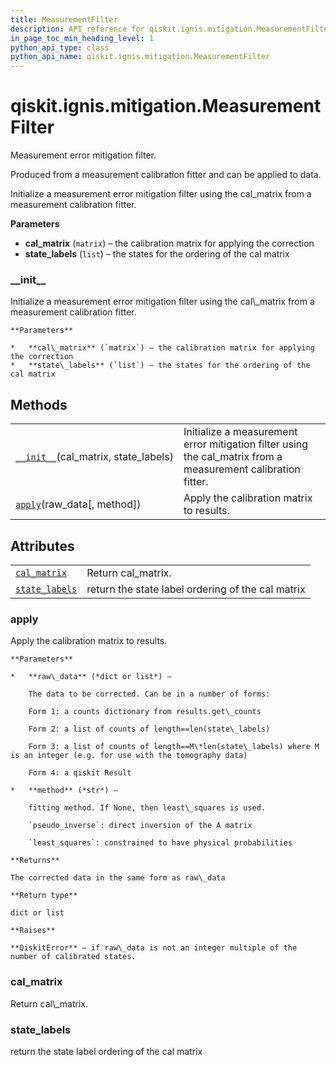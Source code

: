 ```yaml
---
title: MeasurementFilter
description: API reference for qiskit.ignis.mitigation.MeasurementFilter
in_page_toc_min_heading_level: 1
python_api_type: class
python_api_name: qiskit.ignis.mitigation.MeasurementFilter
---
```


# qiskit.ignis.mitigation.MeasurementFilter

<Class id="qiskit.ignis.mitigation.MeasurementFilter" github="https://github.com/qiskit-community/qiskit-ignis/tree/stable/0.6/qiskit/ignis/mitigation/measurement/filters.py" signature="MeasurementFilter(cal_matrix, state_labels)">
  Measurement error mitigation filter.

  Produced from a measurement calibration fitter and can be applied to data.

  Initialize a measurement error mitigation filter using the cal\_matrix from a measurement calibration fitter.

  **Parameters**

  *   **cal\_matrix** (`matrix`) – the calibration matrix for applying the correction
  *   **state\_labels** (`list`) – the states for the ordering of the cal matrix

  ### \_\_init\_\_

  <Function id="qiskit.ignis.mitigation.MeasurementFilter.__init__" name="__init__" signature="__init__(cal_matrix, state_labels)">
    Initialize a measurement error mitigation filter using the cal\_matrix from a measurement calibration fitter.

    **Parameters**

    *   **cal\_matrix** (`matrix`) – the calibration matrix for applying the correction
    *   **state\_labels** (`list`) – the states for the ordering of the cal matrix
  </Function>

  ## Methods

  |                                                                                                                                                    |                                                                                                               |
  | -------------------------------------------------------------------------------------------------------------------------------------------------- | ------------------------------------------------------------------------------------------------------------- |
  | [`__init__`](#qiskit.ignis.mitigation.MeasurementFilter.__init__ "qiskit.ignis.mitigation.MeasurementFilter.__init__")(cal\_matrix, state\_labels) | Initialize a measurement error mitigation filter using the cal\_matrix from a measurement calibration fitter. |
  | [`apply`](#qiskit.ignis.mitigation.MeasurementFilter.apply "qiskit.ignis.mitigation.MeasurementFilter.apply")(raw\_data\[, method])                | Apply the calibration matrix to results.                                                                      |

  ## Attributes

  |                                                                                                                                    |                                                   |
  | ---------------------------------------------------------------------------------------------------------------------------------- | ------------------------------------------------- |
  | [`cal_matrix`](#qiskit.ignis.mitigation.MeasurementFilter.cal_matrix "qiskit.ignis.mitigation.MeasurementFilter.cal_matrix")       | Return cal\_matrix.                               |
  | [`state_labels`](#qiskit.ignis.mitigation.MeasurementFilter.state_labels "qiskit.ignis.mitigation.MeasurementFilter.state_labels") | return the state label ordering of the cal matrix |

  ### apply

  <Function id="qiskit.ignis.mitigation.MeasurementFilter.apply" name="apply" signature="apply(raw_data, method='least_squares')">
    Apply the calibration matrix to results.

    **Parameters**

    *   **raw\_data** (*dict or list*) –

        The data to be corrected. Can be in a number of forms:

        Form 1: a counts dictionary from results.get\_counts

        Form 2: a list of counts of length==len(state\_labels)

        Form 3: a list of counts of length==M\*len(state\_labels) where M is an integer (e.g. for use with the tomography data)

        Form 4: a qiskit Result

    *   **method** (*str*) –

        fitting method. If None, then least\_squares is used.

        `pseudo_inverse`: direct inversion of the A matrix

        `least_squares`: constrained to have physical probabilities

    **Returns**

    The corrected data in the same form as raw\_data

    **Return type**

    dict or list

    **Raises**

    **QiskitError** – if raw\_data is not an integer multiple of the number of calibrated states.
  </Function>

  ### cal\_matrix

  <Function id="qiskit.ignis.mitigation.MeasurementFilter.cal_matrix" name="cal_matrix" signature="property cal_matrix">
    Return cal\_matrix.
  </Function>

  ### state\_labels

  <Function id="qiskit.ignis.mitigation.MeasurementFilter.state_labels" name="state_labels" signature="property state_labels">
    return the state label ordering of the cal matrix
  </Function>
</Class>

